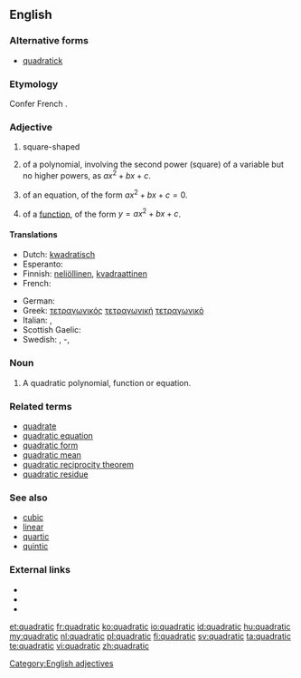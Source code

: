 ==English==

===Alternative forms===
* [[quadratick]] {{qualifier|obsolete}}

===Etymology===
Confer French {{term|lang=fr|quadratique}}.

===Adjective===
{{en-adj|-}}

# square-shaped
# {{mathematics}} of a polynomial, involving the second power (square) of a variable but no higher powers, as <math>ax^2 + bx + c</math>.
# {{mathematics}} of an equation, of the form <math> ax^2 + bx + c = 0</math>.
# {{mathematics}} of a [[function]], of the form <math> y = ax^2 + bx + c </math>.
<!-- Disputed. # the shape of a [[square]]-->

====Translations====
{{trans-top|of a class of polynomial of the form <math> y = a.x^2 + b.x + c </math>}}
* Dutch: [[kwadratisch]]
* Esperanto: {{t-|eo|kvadrata}}
* Finnish: [[neliöllinen]], [[kvadraattinen]]
* French: {{t+|fr|quadratique|m|f}}
{{trans-mid}}
* German: {{t+|de|quadratisch}}
* Greek: [[τετραγωνικός]] {{m}} [[τετραγωνική]] {{f}} [[τετραγωνικό]] {{n}}
* Italian: {{t-|it|quadratico|m}}, {{t-|it|quadratica|f}}
* Scottish Gaelic: {{t|gd|ceàrnach}}
* Swedish: {{t+|sv|kvadratisk}}, {{t-|sv|andragrads}}-, {{t+|sv|andragradspolynom}}
{{trans-bottom}}

===Noun===
{{en-noun}}

# {{mathematics}} A quadratic polynomial, function or equation.

===Related terms===
* [[quadrate]]
* [[quadratic equation]]
* [[quadratic form]]
* [[quadratic mean]]
* [[quadratic reciprocity theorem]]
* [[quadratic residue]]

===See also===
* [[cubic]]
* [[linear]]
* [[quartic]]
* [[quintic]]

===External links===
* {{R:Webster 1913}}
* {{R:Century 1911}}
* {{R:OneLook}}

[[Category:English adjectives]]

[[et:quadratic]]
[[fr:quadratic]]
[[ko:quadratic]]
[[io:quadratic]]
[[id:quadratic]]
[[hu:quadratic]]
[[my:quadratic]]
[[nl:quadratic]]
[[pl:quadratic]]
[[fi:quadratic]]
[[sv:quadratic]]
[[ta:quadratic]]
[[te:quadratic]]
[[vi:quadratic]]
[[zh:quadratic]]
